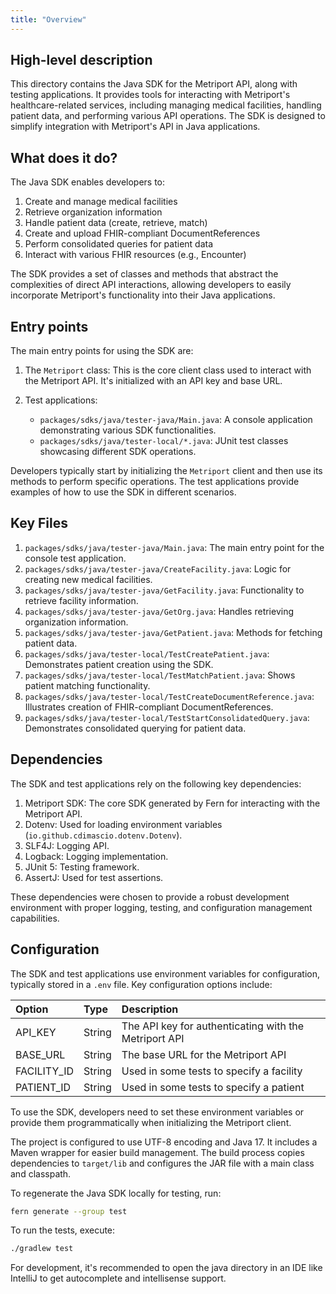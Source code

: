 ```yaml
---
title: "Overview"
---
```


## High-level description
This directory contains the Java SDK for the Metriport API, along with testing applications. It provides tools for interacting with Metriport's healthcare-related services, including managing medical facilities, handling patient data, and performing various API operations. The SDK is designed to simplify integration with Metriport's API in Java applications.

## What does it do?
The Java SDK enables developers to:
1. Create and manage medical facilities
2. Retrieve organization information
3. Handle patient data (create, retrieve, match)
4. Create and upload FHIR-compliant DocumentReferences
5. Perform consolidated queries for patient data
6. Interact with various FHIR resources (e.g., Encounter)

The SDK provides a set of classes and methods that abstract the complexities of direct API interactions, allowing developers to easily incorporate Metriport's functionality into their Java applications.

## Entry points
The main entry points for using the SDK are:

1. The `Metriport` class: This is the core client class used to interact with the Metriport API. It's initialized with an API key and base URL.

2. Test applications:
   - `packages/sdks/java/tester-java/Main.java`: A console application demonstrating various SDK functionalities.
   - `packages/sdks/java/tester-local/*.java`: JUnit test classes showcasing different SDK operations.

Developers typically start by initializing the `Metriport` client and then use its methods to perform specific operations. The test applications provide examples of how to use the SDK in different scenarios.

## Key Files
1. `packages/sdks/java/tester-java/Main.java`: The main entry point for the console test application.
2. `packages/sdks/java/tester-java/CreateFacility.java`: Logic for creating new medical facilities.
3. `packages/sdks/java/tester-java/GetFacility.java`: Functionality to retrieve facility information.
4. `packages/sdks/java/tester-java/GetOrg.java`: Handles retrieving organization information.
5. `packages/sdks/java/tester-java/GetPatient.java`: Methods for fetching patient data.
6. `packages/sdks/java/tester-local/TestCreatePatient.java`: Demonstrates patient creation using the SDK.
7. `packages/sdks/java/tester-local/TestMatchPatient.java`: Shows patient matching functionality.
8. `packages/sdks/java/tester-local/TestCreateDocumentReference.java`: Illustrates creation of FHIR-compliant DocumentReferences.
9. `packages/sdks/java/tester-local/TestStartConsolidatedQuery.java`: Demonstrates consolidated querying for patient data.

## Dependencies
The SDK and test applications rely on the following key dependencies:

1. Metriport SDK: The core SDK generated by Fern for interacting with the Metriport API.
2. Dotenv: Used for loading environment variables (`io.github.cdimascio.dotenv.Dotenv`).
3. SLF4J: Logging API.
4. Logback: Logging implementation.
5. JUnit 5: Testing framework.
6. AssertJ: Used for test assertions.

These dependencies were chosen to provide a robust development environment with proper logging, testing, and configuration management capabilities.

## Configuration
The SDK and test applications use environment variables for configuration, typically stored in a `.env` file. Key configuration options include:

| Option | Type | Description |
|:-------|:-----|:------------|
| API_KEY | String | The API key for authenticating with the Metriport API |
| BASE_URL | String | The base URL for the Metriport API |
| FACILITY_ID | String | Used in some tests to specify a facility |
| PATIENT_ID | String | Used in some tests to specify a patient |

To use the SDK, developers need to set these environment variables or provide them programmatically when initializing the Metriport client.

The project is configured to use UTF-8 encoding and Java 17. It includes a Maven wrapper for easier build management. The build process copies dependencies to `target/lib` and configures the JAR file with a main class and classpath.

To regenerate the Java SDK locally for testing, run:
```bash
fern generate --group test
```

To run the tests, execute:
```bash
./gradlew test
```

For development, it's recommended to open the java directory in an IDE like IntelliJ to get autocomplete and intellisense support.